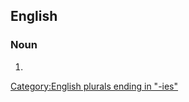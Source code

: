 ==English==

===Noun===
{{head|en|noun plural form}}

# {{plural of|incendiary|lang=en}}

[[Category:English plurals ending in "-ies"]]